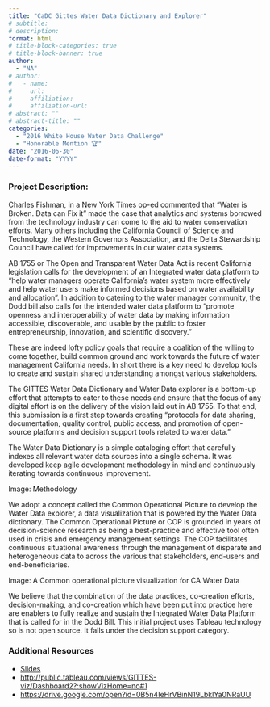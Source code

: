 ```yaml
---
title: "CaDC Gittes Water Data Dictionary and Explorer"
# subtitle: 
# description: 
format: html
# title-block-categories: true
# title-block-banner: true
author: 
  - "NA"
# author:
#   - name: 
#     url: 
#     affiliation: 
#     affiliation-url:
# abstract: ""
# abstract-title: ""
categories: 
  - "2016 White House Water Data Challenge"
  - "Honorable Mention 🏆"
date: "2016-06-30"
date-format: "YYYY"
---
```


<!-- COMMENT
## params_NOTUSED-proj_title

#### Year: params_NOTUSED-year

#### Topics: params_NOTUSED-topics

#### Awards: params_NOTUSED-awards

#### Team Members: params_NOTUSED-team_members
UNCOMMENT -->

### Project Description:

Charles Fishman, in a New York Times op-ed commented that “Water is Broken. Data can Fix it” made the case that analytics and systems borrowed from the technology industry can come to the aid to water conservation efforts. Many others including the California Council of Science and Technology, the Western Governors Association, and the Delta Stewardship Council have called for improvements in our water data systems. 
 
 AB 1755 or The Open and Transparent Water Data Act is recent California legislation calls for the development of an Integrated water data platform to “help water managers operate California’s water system more effectively and help water users make informed decisions based on water availability and allocation”. In addition to catering to the water manager community, the Dodd bill also calls for the intended water data platform to “promote openness and interoperability of water data by making information accessible, discoverable, and usable by the public to foster entrepreneurship, innovation, and scientific discovery.”
 
 These are indeed lofty policy goals that require a coalition of the willing to come together, build common ground and work towards the future of water management California needs. In short there is a key need to develop tools to create and sustain shared understanding amongst various stakeholders. 
 
 The GITTES Water Data Dictionary and Water Data explorer is a bottom-up effort that attempts to cater to these needs and ensure that the focus of any digital effort is on the delivery of the vision laid out in AB 1755. To that end, this submission is a first step towards creating “protocols for data sharing, documentation, quality control, public access, and promotion of open-source platforms and decision support tools related to water data.”
 
 The Water Data Dictionary is a simple cataloging effort that carefully indexes all relevant water data sources into a single schema. It was developed keep agile development methodology in mind and continuously iterating towards continuous improvement. 
 
 Image: Methodology
 
 We adopt a concept called the Common Operational Picture to develop the Water Data explorer, a data visualization that is powered by the Water Data dictionary. The Common Operational Picture or COP is grounded in years of decision-science research as being a best-practice and effective tool often used in crisis and emergency management settings. The COP facilitates continuous situational awareness through the management of disparate and heterogeneous data to across the various that stakeholders, end-users and end-beneficiaries.
  
 Image: A Common operational picture visualization for CA Water Data
 
 We believe that the combination of the data practices, co-creation efforts, decision-making, and co-creation which have been put into practice here are enablers to fully realize and sustain the Integrated Water Data Platform that is called for in the Dodd Bill. This initial project uses Tableau technology so is not open source. It falls under the decision support category.

### Additional Resources

- [Slides](NA)
- <http://public.tableau.com/views/GITTES-viz/Dashboard2?:showVizHome=no#1>
- <https://drive.google.com/open?id=0B5n4IeHrVBinN19LbklYa0NRaUU>
